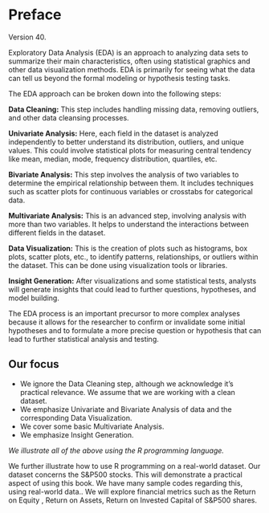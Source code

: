 # Preface {.unnumbered}


Version 40.

Exploratory Data Analysis (EDA) is an approach to analyzing data sets to summarize their main characteristics, often using statistical graphics and other data visualization methods. EDA is primarily for seeing what the data can tell us beyond the formal modeling or hypothesis testing tasks.

The EDA approach can be broken down into the following steps:

**Data Cleaning:** This step includes handling missing data, removing outliers, and other data cleansing processes.

**Univariate Analysis:** Here, each field in the dataset is analyzed independently to better understand its distribution, outliers, and unique values. This could involve statistical plots for measuring central tendency like mean, median, mode, frequency distribution, quartiles, etc.

**Bivariate Analysis:** This step involves the analysis of two variables to determine the empirical relationship between them. It includes techniques such as scatter plots for continuous variables or crosstabs for categorical data.

**Multivariate Analysis:** This is an advanced step, involving analysis with more than two variables. It helps to understand the interactions between different fields in the dataset.

**Data Visualization:** This is the creation of plots such as histograms, box plots, scatter plots, etc., to identify patterns, relationships, or outliers within the dataset. This can be done using visualization tools or libraries.

**Insight Generation:** After visualizations and some statistical tests, analysts will generate insights that could lead to further questions, hypotheses, and model building.

The EDA process is an important precursor to more complex analyses because it allows for the researcher to confirm or invalidate some initial hypotheses and to formulate a more precise question or hypothesis that can lead to further statistical analysis and testing.

## Our focus

-   We ignore the Data Cleaning step, although we acknowledge it's practical relevance. We assume that we are working with a clean dataset.
-   We emphasize Univariate and Bivariate Analysis of data and the corresponding Data Visualization.
-   We cover some basic Multivariate Analysis.
-   We emphasize Insight Generation.

*We illustrate all of the above using the R programming language.*

We further illustrate how to use R programming on a real-world dataset. Our dataset concerns the S&P500 stocks. This will demonstrate a practical aspect of using this book. We have many sample codes regarding this, using real-world data.. We will explore financial metrics such as the Return on Equity , Return on Assets, Return on Invested Capital of S&P500 shares.
